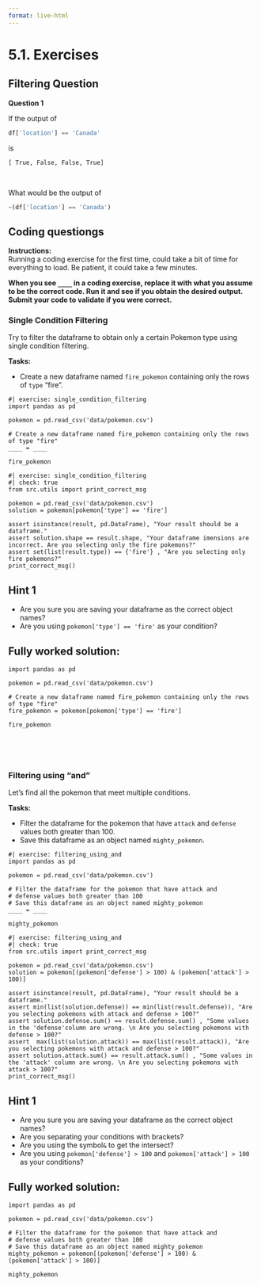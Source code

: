 ```yaml
---
format: live-html
---
```


<script src='../../src/quiz.js'></script>

# 5.1. Exercises

## Filtering Question

**Question 1**

If the output of 

```python 
df['location'] == 'Canada'
```

is 
 
```out
[ True, False, False, True]
```

<br>

What would be the output of 
 
```python
~(df['location'] == 'Canada')
```

<div id='mcq1'></div>
<script>
    generateQuiz(
        'mcq1',
        '',
        '',
        {
        '<code>[True, False, False, True]</code>': 'You may want to review the Tilde section.',
        '<code>[False, False, False, False]</code>': 'You may want to review the Tilde section.',
        '<code>[True, True, True, True]</code>': 'You may want to review the Tilde section.',
        '<code>[False, True, True, False]</code>': 'Great work!',
        },
        '<code>[False, True, True, False]</code>',
    );
</script>


## Coding questiongs

**Instructions:**    
Running a coding exercise for the first time, could take a bit of time for everything to load.  Be patient, it could take a few minutes. 

**When you see `____` in a coding exercise, replace it with what you assume to be the correct code.  Run it and see if you obtain the desired output.  Submit your code to validate if you were correct.**


### Single Condition Filtering

Try to filter the dataframe to obtain only a certain Pokemon type using single condition filtering.   

**Tasks:**

- Create a new dataframe named `fire_pokemon` containing only the rows of `type` "fire".

```pyodide
#| exercise: single_condition_filtering
import pandas as pd

pokemon = pd.read_csv('data/pokemon.csv')

# Create a new dataframe named fire_pokemon containing only the rows of type "fire"
____ = ____

fire_pokemon
```

```pyodide
#| exercise: single_condition_filtering
#| check: true
from src.utils import print_correct_msg

pokemon = pd.read_csv('data/pokemon.csv')
solution = pokemon[pokemon['type'] == 'fire']

assert isinstance(result, pd.DataFrame), "Your result should be a dataframe."
assert solution.shape == result.shape, "Your dataframe imensions are incorrect. Are you selecting only the fire pokemons?"
assert set(list(result.type)) == {'fire'} , "Are you selecting only fire pokemons?"
print_correct_msg()
```

:::: { .hint exercise="single_condition_filtering"}
::: { .callout-note collapse="false"}

## Hint 1

- Are you sure you are saving your dataframe as the correct object names?
- Are you using `pokemon['type'] == 'fire'` as your condition?

:::
::::

:::: { .solution exercise="single_condition_filtering" }
::: { .callout-tip collapse="false"}

## Fully worked solution:

```pyodide
import pandas as pd

pokemon = pd.read_csv('data/pokemon.csv')

# Create a new dataframe named fire_pokemon containing only the rows of type "fire"
fire_pokemon = pokemon[pokemon['type'] == 'fire']

fire_pokemon
```

:::
::::

<br>

<div id='mcq2'></div>
<script>
    generateQuiz(
        'mcq2',
        'Question',
        'How many fire Pokemon are there? <i>(Hint: Think about how we obtain dataframe row and column size from the previous module.)</i>',
        {
        '11': 'You can answer this question using <code>fire_pokemon.shape</code>',
        '52': 'That’s great!  Did you use <code>fire_pokemon.shape</code>?',
        '776': 'You can answer this question using <code>fire_pokemon.shape</code>',
        },
        '52',
    );
</script>

<br>

### Filtering using "and"

Let's find all the pokemon that meet multiple conditions.  

**Tasks:**

- Filter the dataframe for the pokemon that have `attack` and `defense` values both greater than 100. 
- Save this dataframe as an object named `mighty_pokemon`.

```pyodide
#| exercise: filtering_using_and
import pandas as pd

pokemon = pd.read_csv('data/pokemon.csv')

# Filter the dataframe for the pokemon that have attack and
# defense values both greater than 100
# Save this dataframe as an object named mighty_pokemon
____ = ____

mighty_pokemon
```

```pyodide
#| exercise: filtering_using_and
#| check: true
from src.utils import print_correct_msg

pokemon = pd.read_csv('data/pokemon.csv')
solution = pokemon[(pokemon['defense'] > 100) & (pokemon['attack'] > 100)]

assert isinstance(result, pd.DataFrame), "Your result should be a dataframe."
assert min(list(solution.defense)) == min(list(result.defense)), "Are you selecting pokemons with attack and defense > 100?"
assert solution.defense.sum() == result.defense.sum() , "Some values in the 'defense'column are wrong. \n Are you selecting pokemons with defense > 100?"
assert  max(list(solution.attack)) == max(list(result.attack)), "Are you selecting pokemons with attack and defense > 100?"
assert solution.attack.sum() == result.attack.sum() , "Some values in the 'attack' column are wrong. \n Are you selecting pokemons with attack > 100?"
print_correct_msg()
```

:::: { .hint exercise="filtering_using_and"}
::: { .callout-note collapse="false"}

## Hint 1

- Are you sure you are saving your dataframe as the correct object names?
- Are you separating your conditions with brackets?
- Are you using the symbol` & ` to get the intersect?
- Are you using `pokemon['defense'] > 100` and  `pokemon['attack'] > 100` as your conditions?

:::
::::

:::: { .solution exercise="filtering_using_and" }
::: { .callout-tip collapse="false"}

## Fully worked solution:

```pyodide
import pandas as pd

pokemon = pd.read_csv('data/pokemon.csv')

# Filter the dataframe for the pokemon that have attack and
# defense values both greater than 100
# Save this dataframe as an object named mighty_pokemon
mighty_pokemon = pokemon[(pokemon['defense'] > 100) & (pokemon['attack'] > 100)]

mighty_pokemon
```

:::
::::

<br>

<div id='mcq3'></div>
<script>
    generateQuiz(
        'mcq3',
        'Question',
        'Which type has the most Pokemon with attack and defense scores greater than 100? <i>(Hint: Think about how we counted the frequency of categorical columns in module 1)</i>',
        {
        'Rock and Bug': 'Well done!',
        'Water and Rock': 'You can use <code>mighty_pokemon[\'type\'].value_counts()</code> to find out.',
        'Bug and Water': 'You can use <code>mighty_pokemon[\'type\'].value_counts()</code> to find out.',
        },
        'Rock and Bug',
    );
</script>
